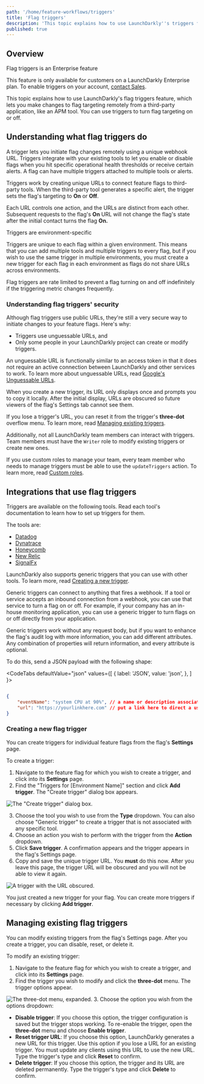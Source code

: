 ```yaml
---
path: '/home/feature-workflows/triggers'
title: 'Flag triggers'
description: 'This topic explains how to use LaunchDarkly''s triggers feature, which lets you make changes to flag targeting remotely.'
published: true
---
```


## Overview

<Callout intent="info">
<CalloutTitle>Flag triggers is an Enterprise feature</CalloutTitle>
<CalloutDescription>

This feature is only available for customers on a LaunchDarkly Enterprise plan. To enable triggers on your account, [contact Sales](https://launchdarkly.com/contact-sales/).

</CalloutDescription>
</Callout>

This topic explains how to use LaunchDarkly's flag triggers feature, which lets you make changes to flag targeting remotely from a third-party application, like an APM tool. You can use triggers to turn flag targeting on or off.

## Understanding what flag triggers do

A trigger lets you initiate flag changes remotely using a unique webhook URL. Triggers integrate with your existing tools to let you enable or disable flags when you hit specific operational health thresholds or receive certain alerts. A flag can have multiple triggers attached to multiple tools or alerts.

Triggers work by creating unique URLs to connect feature flags to third-party tools. When the third-party tool generates a specific alert, the trigger sets the flag's targeting to **On** or **Off**.

Each URL controls one action, and the URLs are distinct from each other. Subsequent requests to the flag's **On** URL will not change the flag's state after the initial contact turns the flag **On.**

<Callout intent="info">
<CalloutTitle>Triggers are environment-specific</CalloutTitle>
<CalloutDescription>

Triggers are unique to each flag within a given environment. This means that you can add multiple tools and multiple triggers to every flag, but if you wish to use the same trigger in multiple environments, you must create a new trigger for each flag in each environment as flags do not share URLs across environments.

</CalloutDescription>
</Callout>

Flag triggers are rate limited to prevent a flag turning on and off indefinitely if the triggering metric changes frequently.

### Understanding flag triggers' security

Although flag triggers use public URLs, they're still a very secure way to initiate changes to your feature flags. Here's why:

* Triggers use unguessable URLs, and
* Only some people in your LaunchDarkly project can create or modify triggers.

An unguessable URL is functionally similar to an access token in that it does not require an active connection between LaunchDarkly and other services to work. To learn more about unguessable URLs, read [Google's Unguessable URLs](https://www.schneier.com/blog/archives/2015/07/googles_unguess.html).

When you create a new trigger, its URL only displays once and prompts you to copy it locally. After the initial display, URLs are obscured so future viewers of the flag's Settings tab cannot see them.

If you lose a trigger's URL, you can reset it from the trigger's **three-dot** overflow menu. To learn more, read [Managing existing triggers](#managing-existing-triggers).

Additionally, not all LaunchDarkly team members can interact with triggers. Team members must have the `Writer` role to modify existing triggers or create new ones.

If you use custom roles to manage your team, every team member who needs to manage triggers must be able to use the `updateTriggers` action. To learn more, read [Custom roles](/home/team/custom-roles).

## Integrations that use flag triggers

Triggers are available on the following tools. Read each tool's documentation to learn how to set up triggers for them.

The tools are:

* [Datadog](integrations/datadog/triggers)
* [Dynatrace](/integrations/dynatrace/triggers)
* [Honeycomb](/integrations/honeycomb/triggers)
* [New Relic](/integrations/new-relic/triggers)
* [SignalFx](/integrations/signalfx/triggers)

LaunchDarkly also supports generic triggers that you can use with other tools. To learn more, read [Creating a new trigger](#creating-a-new-trigger).

Generic triggers can connect to anything that fires a webhook. If a tool or service accepts an inbound connection from a webhook, you can use that service to turn a flag on or off. For example, if your company has an in-house monitoring application, you can use a generic trigger to turn flags on or off directly from your application.

Generic triggers work without any request body, but  if you want to enhance the flag's audit log with more information, you can add different attributes. Any combination of properties will return information, and every attribute is optional.

To do this, send a JSON payload with the following shape:

<CodeTabs
  defaultValue="json"
  values={[
    { label: 'JSON', value: 'json', },
  ]
}>
<CodeTabItem value="json">

```json

{
    "eventName": "system CPU at 90%", // a name or description associated with the event
    "url": "https://yourlinkhere.com" // put a link here to direct a user to more information
}

```

</CodeTabItem>
</CodeTabs>

### Creating a new flag trigger

You can create triggers for individual feature flags from the flag's **Settings** page.

To create a trigger:

1. Navigate to the feature flag for which you wish to create a trigger, and click into its **Settings** page.
2. Find the "Triggers for [Environment Name]" section and click **Add trigger**. The "Create trigger" dialog box appears.

![The "Create trigger" dialog box.](../../images/triggers-create.png)

3. Choose the tool you wish to use from the **Type** dropdown. You can also choose "Generic trigger" to create a trigger that is not associated with any specific tool.
4. Choose an action you wish to perform with the trigger from the **Action** dropdown.
5. Click **Save trigger**. A confirmation appears and the trigger appears in the flag's Settings page.
6. Copy and save the unique trigger URL. You **must** do this now. After you leave this page, the trigger URL will be obscured and you will not be able to view it again.

![A trigger with the URL obscured.](../../images/triggers-url-obscured.png)

You just created a new trigger for your flag. You can create more triggers if necessary by clicking **Add trigger**.

## Managing existing flag triggers

You can modify existing triggers from the flag's Settings page. After you create a trigger, you can disable, reset, or delete it.

To modify an existing trigger:

1. Navigate to the feature flag for which you wish to create a trigger, and click into its **Settings** page.
2. Find the trigger you wish to modify and click the **three-dot** menu. The trigger options appear.

![The three-dot menu, expanded.](../../images/triggers-overflow-menu.png)
3. Choose the option you wish from the options dropdown:
 * **Disable trigger**: If you choose this option, the trigger configuration is saved but the trigger stops working. To re-enable the trigger, open the **three-dot** menu and choose **Enable trigger**.
 * **Reset trigger URL**: If you choose this option, LaunchDarkly generates a new URL for this trigger. Use this option if you lose a URL for an existing trigger. You must update any clients using this URL to use the new URL. Type the trigger's type and click **Reset** to confirm.
 * **Delete trigger**: If you choose this option, the trigger and its URL are deleted permanently. Type the trigger's type and click **Delete** to confirm.
